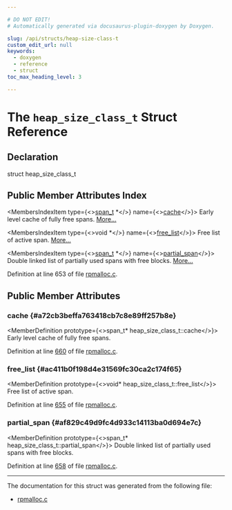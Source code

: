 ```yaml
---

# DO NOT EDIT!
# Automatically generated via docusaurus-plugin-doxygen by Doxygen.

slug: /api/structs/heap-size-class-t
custom_edit_url: null
keywords:
  - doxygen
  - reference
  - struct
toc_max_heading_level: 3

---
```





# The `heap_size_class_t` Struct Reference

<DoxygenPage pluginConfig={pluginConfig}>



## Declaration

<CodeBlock>struct heap_size_class_t</CodeBlock>

## Public Member Attributes Index

<MembersIndex>

<MembersIndexItem
  type={<><a href="/docs/api/structs/span-t">span&#95;t</a> &#42;</>}
  name={<><a href="#a72cb3beffa763418cb7c8e89ff257b8e">cache</a></>}>
Early level cache of fully free spans. <a href="#a72cb3beffa763418cb7c8e89ff257b8e">More...</a>
</MembersIndexItem>

<MembersIndexItem
  type={<>void &#42;</>}
  name={<><a href="#ac411b0f198d4e31569fc30ca2c174f65">free&#95;list</a></>}>
Free list of active span. <a href="#ac411b0f198d4e31569fc30ca2c174f65">More...</a>
</MembersIndexItem>

<MembersIndexItem
  type={<><a href="/docs/api/structs/span-t">span&#95;t</a> &#42;</>}
  name={<><a href="#af829c49d9fc4d933c14113ba0d694e7c">partial&#95;span</a></>}>
Double linked list of partially used spans with free blocks. <a href="#af829c49d9fc4d933c14113ba0d694e7c">More...</a>
</MembersIndexItem>

</MembersIndex>


Definition at line 653 of file <a href="/docs/api/files/lib/lib/support/lib/support/rpmalloc/rpmalloc-c">rpmalloc.c</a>.

<SectionDefinition>

## Public Member Attributes

### cache {#a72cb3beffa763418cb7c8e89ff257b8e}

<MemberDefinition
  prototype={<>span&#95;t&#42; heap&#95;size&#95;class&#95;t::cache</>}>
Early level cache of fully free spans.

Definition at line <a href="/docs/api/files/lib/lib/support/lib/support/rpmalloc/rpmalloc-c/#l00660">660</a> of file <a href="/docs/api/files/lib/lib/support/lib/support/rpmalloc/rpmalloc-c">rpmalloc.c</a>.
</MemberDefinition>

### free&#95;list {#ac411b0f198d4e31569fc30ca2c174f65}

<MemberDefinition
  prototype={<>void&#42; heap&#95;size&#95;class&#95;t::free&#95;list</>}>
Free list of active span.

Definition at line <a href="/docs/api/files/lib/lib/support/lib/support/rpmalloc/rpmalloc-c/#l00655">655</a> of file <a href="/docs/api/files/lib/lib/support/lib/support/rpmalloc/rpmalloc-c">rpmalloc.c</a>.
</MemberDefinition>

### partial&#95;span {#af829c49d9fc4d933c14113ba0d694e7c}

<MemberDefinition
  prototype={<>span&#95;t&#42; heap&#95;size&#95;class&#95;t::partial&#95;span</>}>
Double linked list of partially used spans with free blocks.

Definition at line <a href="/docs/api/files/lib/lib/support/lib/support/rpmalloc/rpmalloc-c/#l00658">658</a> of file <a href="/docs/api/files/lib/lib/support/lib/support/rpmalloc/rpmalloc-c">rpmalloc.c</a>.
</MemberDefinition>

</SectionDefinition>

<hr/>

The documentation for this struct was generated from the following file:

<ul>
<li><a href="/docs/api/files/lib/lib/support/lib/support/rpmalloc/rpmalloc-c">rpmalloc.c</a></li>
</ul>

</DoxygenPage>
